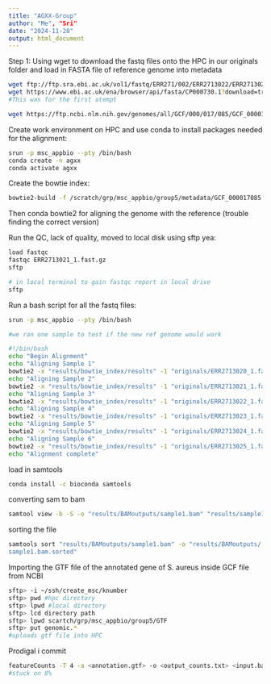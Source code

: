 ```yaml
---
title: "AGXX-Group"
author: "Me", "Sri"
date: "2024-11-28"
output: html_document
---
```



Step 1: Using wget to download the fastq files onto the HPC in our originals 
folder and load in FASTA file of reference genome into metadata 

```bash
wget ftp://ftp.sra.ebi.ac.uk/vol1/fastq/ERR271/002/ERR2713022/ERR2713022_1.fastq.gz
wget https://www.ebi.ac.uk/ena/browser/api/fasta/CP000730.1?download=true
#This was for the first atempt 

wget https://ftp.ncbi.nlm.nih.gov/genomes/all/GCF/000/017/085/GCF_000017085.1_ASM1708v1/
```

Create work environment on HPC and use conda to install packages needed for
the alignment:
```bash
srun -p msc_appbio --pty /bin/bash
conda create -n agxx
conda activate agxx
```

Create the bowtie index:
```bash
bowtie2-build -f /scratch/grp/msc_appbio/group5/metadata/GCF_000017085.1_ASM1708v1_genomic.fna.gz /scratch/grp/msc_appbio/group5/results/bowtie_index
```


Then conda bowtie2 for aligning the genome with the reference (trouble finding
the correct version)

Run the QC, lack of quality, moved to local disk using sftp yea:
```bash
load fastqc
fastqc ERR2713021_1.fast.gz
sftp 
```

```bash
# in local terminal to gain fastqc report in local drive
sftp 
```


Run a bash script for all the fastq files:
```bash
srun -p msc_appbio --pty /bin/bash

#we ran one sample to test if the new ref genome would work

#!/bin/bash
echo "Begin Alignment"
echo "Aligning Sample 1"
bowtie2 -x "results/bowtie_index/results" -1 "originals/ERR2713020_1.fastq.gz" -2 "originals/ERR2713020_2.fastq.gz" -S "results/sample1.sam"
echo "Aligning Sample 2"
bowtie2 -x "results/bowtie_index/results" -1 "originals/ERR2713021_1.fastq.gz" -2 "originals/ERR2713021_2.fastq.gz" -S "results/sample2.sam"
echo "Aligning Sample 3"
bowtie2 -x "results/bowtie_index/results" -1 "originals/ERR2713022_1.fastq.gz" -2 "originals/ERR2713022_2.fastq.gz" -S "results/sample3.sam"
echo "Aligning Sample 4"
bowtie2 -x "results/bowtie_index/results" -1 "originals/ERR2713023_1.fastq.gz" -2 "originals/ERR2713023_2.fastq.gz" -S "results/sample4.sam"
echo "Aligning Sample 5"
bowtie2 -x "results/bowtie_index/results" -1 "originals/ERR2713024_1.fastq.gz" -2 "originals/ERR2713024_2.fastq.gz" -S "results/sample5.sam"
echo "Aligning Sample 6"
bowtie2 -x "results/bowtie_index/results" -1 "originals/ERR2713025_1.fastq.gz" -2 "originals/ERR2713025_2.fastq.gz" -S "results/sample6.sam"
echo "Alignment complete"

```

load in samtools

```bash
conda install -c bioconda samtools
```

converting sam to bam

```bash
samtool view -b -S -o "results/BAMoutputs/sample1.bam" "results/sample1.sam"
```

sorting the file
```bash
samtools sort "results/BAMoutputs/sample1.bam" -o "results/BAMoutputs/
sample1.bam.sorted"
```



Importing the GTF file of the annotated gene of S. aureus inside GCF file from
NCBI
```bash
sftp> -i ~/ssh/create_msc/knumber
sftp> pwd #hpc directory
sftp> lpwd #local directory
sftp> lcd directory path
sftp> lpwd scartch/grp/msc_appbio/group5/GTF
sftp> put genomic.* 
#uploads gtf file into HPC

```

Prodigal
i commit 
```bash
featureCounts -T 4 -a <annotation.gtf> -o <output_counts.txt> <input.bam>
#stuck on 8%
```
